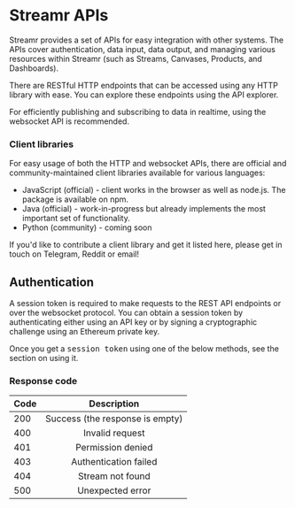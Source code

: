 
# Streamr APIs
Streamr provides a set of APIs for easy integration with other systems. The APIs cover authentication, data input, data output, and managing various resources within Streamr (such as Streams, Canvases, Products, and Dashboards).

There are RESTful HTTP endpoints that can be accessed using any HTTP library with ease. You can explore these endpoints using the API explorer.

For efficiently publishing and subscribing to data in realtime, using the websocket API is recommended.

<ScrollableAnchor id="client-libraries"><div>

### Client libraries
For easy usage of both the HTTP and websocket APIs, there are official and community-maintained client libraries available for various languages:

- JavaScript (official) - client works in the browser as well as node.js. The package is available on npm.
- Java (official) - work-in-progress but already implements the most important set of functionality.
- Python (community) - coming soon

If you'd like to contribute a client library and get it listed here, please get in touch on Telegram, Reddit or email!

</div></ScrollableAnchor>

<ScrollableAnchor id="authentication"><div>

## Authentication
A session token is required to make requests to the REST API endpoints or over the websocket protocol. You can obtain a session token by authenticating either using an API key or by signing a cryptographic challenge using an Ethereum private key.

Once you get a <kbd>session token</kbd> using one of the below methods, see the section on using it.

### Response code

Code | Description
:--- | :---:
200 | Success (the response is empty)
400 | Invalid request
401 | Permission denied
403 | Authentication failed
404 | Stream not found
500 | Unexpected error

</div></ScrollableAnchor>
